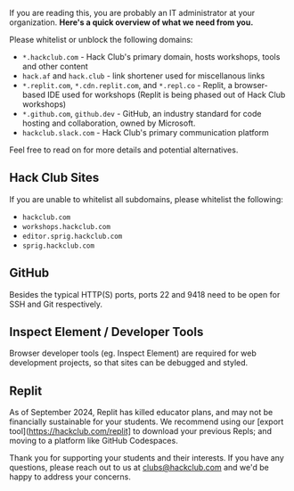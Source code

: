
<Letterhead
title="Hack Club for IT Administrators"
img="https://workshop-cards.hackclub.com/For IT Admins.png?brand=HQ&fontSize=300px"
path="filters.mdx">

If you are reading this, you are probably an IT administrator at your organization. **Here's a quick overview of what we need from you.**

Please whitelist or unblock the following domains:

- `*.hackclub.com` - Hack Club's primary domain, hosts workshops, tools and other content
- `hack.af` and `hack.club` - link shortener used for miscellanous links
- `*.replit.com`, `*.cdn.replit.com`, and `*.repl.co` - Replit, a browser-based IDE used for workshops (Replit is being phased out of Hack Club workshops)
- `*.github.com`, `github.dev` - GitHub, an industry standard for code hosting and collaboration, owned by Microsoft.
- `hackclub.slack.com` - Hack Club's primary communication platform

Feel free to read on for more details and potential alternatives.

## Hack Club Sites

If you are unable to whitelist all subdomains, please whitelist the following:

- `hackclub.com`
- `workshops.hackclub.com`
- `editor.sprig.hackclub.com`
- `sprig.hackclub.com`

## GitHub

Besides the typical HTTP(S) ports, ports 22 and 9418 need to be open for SSH and Git respectively.

## Inspect Element / Developer Tools

Browser developer tools (eg. Inspect Element) are required for web development projects, so that sites can be debugged and styled.

## Replit

As of September 2024, Replit has killed educator plans, and may not be financially sustainable for your students. We recommend using our [export tool](https://hackclub.com/replit] to download your previous Repls; and moving to a platform like GitHub Codespaces.

Thank you for supporting your students and their interests. If you have any questions, please reach out to us at [clubs@hackclub.com](mailto:clubs@hackclub.com) and we'd be happy to address your concerns.

</Letterhead>
